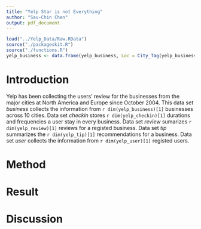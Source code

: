 ```yaml
---
title: "Yelp Star is not Everything"
author: "Sau-Chin Chen"
output: pdf_document
---
```

```r
load("../Yelp_Data/Raw.RData")
source("./packageskit.R")
source("./functions.R")
yelp_business <- data.frame(yelp_business, Loc = City_Tag(yelp_business$latitude, yelp_business$longitude))
```
# Introduction
Yelp has been collecting the users' review for the businesses from the major cities at North America and Europe since October 2004. This data set *business* collects the information from `r dim(yelp_business)[1]` businesses across 10 cities. Data set *checkin* stores `r dim(yelp_checkin)[1]` durations and frequencies a user stay in every business. Data set *review* sumarizes `r dim(yelp_review)[1]` reviews for a registed business. Data set *tip* summarizes the `r dim(yelp_tip)[1]` recommendations for a business. Data set *user* collects the information from  `r dim(yelp_user)[1]` registed users.

# Method


# Result


# Discussion
